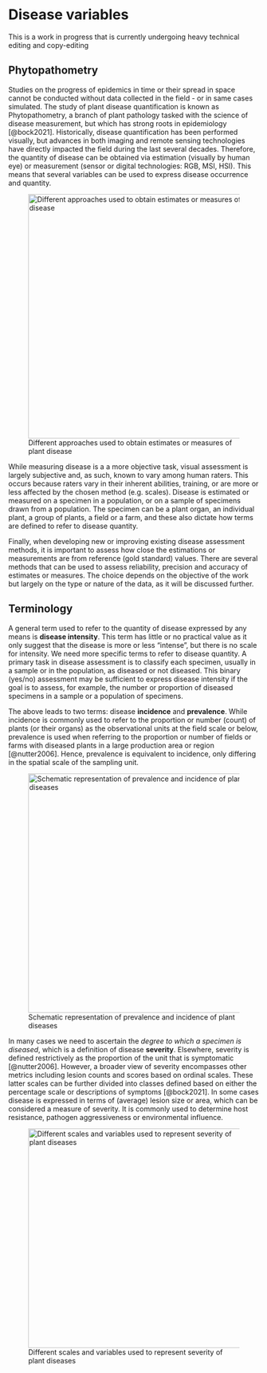 # Disease variables

::: {.callout-note appearance="simple"}
This is a work in progress that is currently undergoing heavy technical editing and copy-editing
:::

## Phytopathometry

Studies on the progress of epidemics in time or their spread in space cannot be conducted without data collected in the field - or in same cases simulated. The study of plant disease quantification is known as Phytopathometry, a branch of plant pathology tasked with the science of disease measurement, but which has strong roots in epidemiology [@bock2021]. Historically, disease quantification has been performed visually, but advances in both imaging and remote sensing technologies have directly impacted the field during the last several decades. Therefore, the quantity of disease can be obtained via estimation (visually by human eye) or measurement (sensor or digital technologies: RGB, MSI, HSI). This means that several variables can be used to express disease occurrence and quantity.

![Different approaches used to obtain estimates or measures of plant disease](imgs/disease_measure.png){fig-align="center" width="490"}

While measuring disease is a a more objective task, visual assessment is largely subjective and, as such, known to vary among human raters. This occurs because raters vary in their inherent abilities, training, or are more or less affected by the chosen method (e.g. scales). Disease is estimated or measured on a specimen in a population, or on a sample of specimens drawn from a population. The specimen can be a plant organ, an individual plant, a group of plants, a field or a farm, and these also dictate how terms are defined to refer to disease quantity.

Finally, when developing new or improving existing disease assessment methods, it is important to assess how close the estimations or measurements are from reference (gold standard) values. There are several methods that can be used to assess reliability, precision and accuracy of estimates or measures. The choice depends on the objective of the work but largely on the type or nature of the data, as it will be discussed further.

## Terminology

A general term used to refer to the quantity of disease expressed by any means is **disease intensity**. This term has little or no practical value as it only suggest that the disease is more or less "intense", but there is no scale for intensity. We need more specific terms to refer to disease quantity. A primary task in disease assessment is to classify each specimen, usually in a sample or in the population, as diseased or not diseased. This binary (yes/no) assessment may be sufficient to express disease intensity if the goal is to assess, for example, the number or proportion of diseased specimens in a sample or a population of specimens.

The above leads to two terms: disease **incidence** and **prevalence**. While incidence is commonly used to refer to the proportion or number (count) of plants (or their organs) as the observational units at the field scale or below, prevalence is used when referring to the proportion or number of fields or farms with diseased plants in a large production area or region [@nutter2006]. Hence, prevalence is equivalent to incidence, only differing in the spatial scale of the sampling unit.

![Schematic representation of prevalence and incidence of plant diseases](imgs/prevalence_incidence.png){fig-align="center" width="480"}

In many cases we need to ascertain the *degree to which a specimen is diseased*, which is a definition of disease **severity**. Elsewhere, severity is defined restrictively as the proportion of the unit that is symptomatic [@nutter2006]. However, a broader view of severity encompasses other metrics including lesion counts and scores based on ordinal scales. These latter scales can be further divided into classes defined based on either the percentage scale or descriptions of symptoms [@bock2021]. In some cases disease is expressed in terms of (average) lesion size or area, which can be considered a measure of severity. It is commonly used to determine host resistance, pathogen aggressiveness or environmental influence.

![Different scales and variables used to represent severity of plant diseases ](imgs/severity.png){fig-align="center" width="440"}
